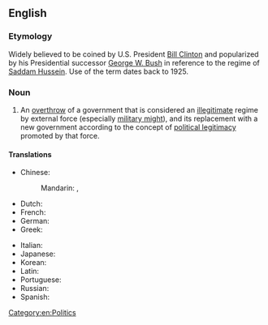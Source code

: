 ==English==
{{wikipedia}}

===Etymology===
Widely believed to be coined by U.S. President [[w:Bill Clinton|Bill Clinton]] and popularized by his Presidential successor [[w:George W. Bush|George W. Bush]] in reference to the regime of [[w:Saddam Hussein|Saddam Hussein]]. Use of the term dates back to 1925.

===Noun===
{{en-noun|head=[[regime]] [[change]]|-}}

# An [[overthrow]] of a government that is considered an [[illegitimate]] regime by external force (especially [[military might]]), and its replacement with a new government according to the concept of [[political legitimacy]] promoted by that force.

====Translations====
{{trans-top|overthrow of a government}}
* Chinese:
*: Mandarin: {{t|cmn|政权变动}} {{qualifier|simplied}}, {{t|cmn|政權變動}} {{qualifier|traditional}} {{t|cmn|zhèngquán-biàndòng|sc=Latn}} {{qualifier|pinyin}}
* Dutch: {{t-|nl|regime verandering}}
* French: {{t-|fr|changement de régime|m}}
* German: {{t-|de|Regimeänderung|f}}
* Greek: {{t-|el|αλλαγή καθεστώτος|f|tr=allagí kathestótos}}
{{trans-mid}}
* Italian: {{t-|it|cambiamento di regime|m}}
* Japanese: {{t-|ja|政体の変更|tr=[[seitái no henkō]]}}
* Korean: {{t-|ko|정권 변화|tr=jeonggweon pyeonhwa}}
* Latin: {{t-|la|commutatio regiminis}}
* Portuguese: {{t-|pt|mudança do regimen|f}}
* Russian: {{t-|ru|изменение режима|n|tr=izmenénije režíma}}
* Spanish: {{t-|es|cambio del régimen|m}}
{{trans-bottom}}

[[Category:en:Politics]]